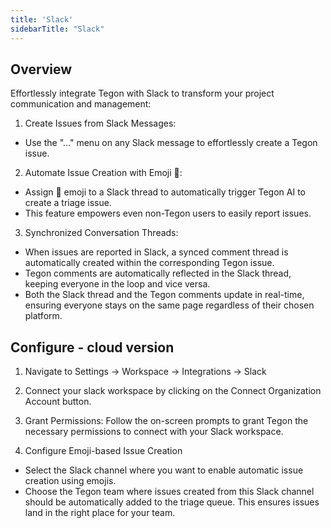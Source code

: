 ```yaml
---
title: 'Slack'
sidebarTitle: "Slack"
---
```


## Overview

Effortlessly integrate Tegon with Slack to transform your project communication and management:

1. Create Issues from Slack Messages:
- Use the "..." menu on any Slack message to effortlessly create a Tegon issue.

2. Automate Issue Creation with Emoji 👀:
- Assign 👀 emoji to a Slack thread to automatically trigger Tegon AI to create a triage issue.
- This feature empowers even non-Tegon users to easily report issues.

3. Synchronized Conversation Threads:
- When issues are reported in Slack, a synced comment thread is automatically created within the corresponding Tegon issue.
- Tegon comments are automatically reflected in the Slack thread, keeping everyone in the loop and vice versa.
- Both the Slack thread and the Tegon comments update in real-time, ensuring everyone stays on the same page regardless of their chosen platform.


## Configure - cloud version

1. Navigate to Settings -> Workspace -> Integrations -> Slack

2. Connect your slack workspace by clicking on  the Connect Organization Account button.

3. Grant Permissions: Follow the on-screen prompts to grant Tegon the necessary permissions to connect with your Slack workspace.

4. Configure Emoji-based Issue Creation
- Select the Slack channel where you want to enable automatic issue creation using emojis.
- Choose the Tegon team where issues created from this Slack channel should be automatically added to the triage queue. This ensures issues land in the right place for your team.

